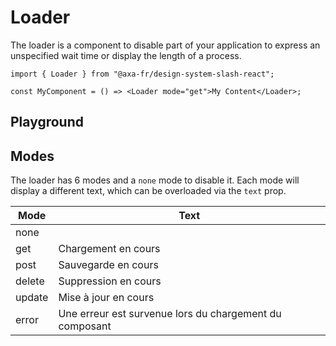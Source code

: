 
<Meta of={LoaderStories} />

# Loader

The loader is a component to disable part of your application to express an unspecified wait time or display the length of a process.

```tsx
import { Loader } from "@axa-fr/design-system-slash-react";

const MyComponent = () => <Loader mode="get">My Content</Loader>;
```

## Playground

<Canvas of={LoaderStories.Default} />
<Controls of={LoaderStories.Default} />

## Modes

The loader has 6 modes and a `none` mode to disable it. Each mode will display a different text, which can be overloaded via the `text` prop.

<table>
  <thead>
    <tr>
      <th>Mode</th>
      <th>Text</th>
    </tr>
  </thead>
  <tbody>
    <tr>
      <td>none</td>
      <td></td>
    </tr>
    <tr>
      <td>get</td>
      <td>Chargement en cours</td>
    </tr>
    <tr>
      <td>post</td>
      <td>Sauvegarde en cours</td>
    </tr>
    <tr>
      <td>delete</td>
      <td>Suppression en cours</td>
    </tr>
    <tr>
      <td>update</td>
      <td>Mise à jour en cours</td>
    </tr>
    <tr>
      <td>error</td>
      <td>Une erreur est survenue lors du chargement du composant</td>
    </tr>
  </tbody>
</table>

